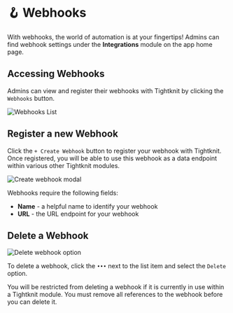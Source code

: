 
# 🪝 Webhooks

With webhooks, the world of automation is at your fingertips! Admins can find webhook settings under the **Integrations** module on the app home page.

## Accessing Webhooks

Admins can view and register their webhooks with Tightknit by clicking the `Webhooks` button.

![Webhooks List](/integrations/webhooks/webhooks-list.png)

## Register a new Webhook

Click the `+ Create Webhook` button to register your webhook with Tightknit. Once registered, you will be able to use this webhook as a data endpoint within various other Tightknit modules.

![Create webhook modal](/integrations/webhooks/create-webhook-modal.png)

Webhooks require the following fields:

- **Name** - a helpful name to identify your webhook
- **URL** - the URL endpoint for your webhook

## Delete a Webhook

![Delete webhook option](/integrations/webhooks/delete-webhook-option.png)

To delete a webhook, click the `•••` next to the list item and select the `Delete` option.

<Callout type="warning">
  You will be restricted from deleting a webhook if it is currently in use
  within a Tightknit module. You must remove all references to the webhook
  before you can delete it.
</Callout>
